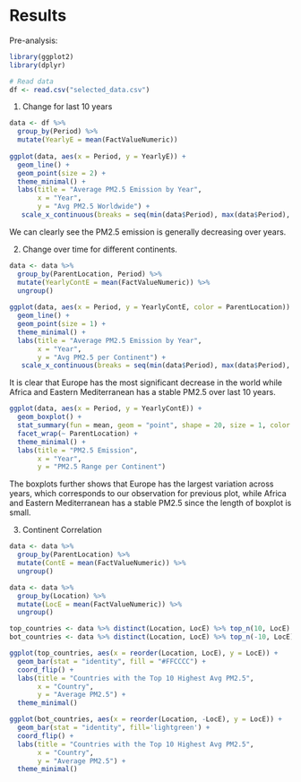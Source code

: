 # Results

Pre-analysis:
```r
library(ggplot2)
library(dplyr)

# Read data
df <- read.csv("selected_data.csv")
```

1. Change for last 10 years
```r
data <- df %>%
  group_by(Period) %>%
  mutate(YearlyE = mean(FactValueNumeric))
            
ggplot(data, aes(x = Period, y = YearlyE)) +
  geom_line() +
  geom_point(size = 2) +
  theme_minimal() +
  labs(title = "Average PM2.5 Emission by Year",
       x = "Year",
       y = "Avg PM2.5 Worldwide") +
   scale_x_continuous(breaks = seq(min(data$Period), max(data$Period), by = 1))
```

We can clearly see the PM2.5 emission is generally decreasing over years.

2. Change over time for different continents.

```r
data <- data %>%
  group_by(ParentLocation, Period) %>%
  mutate(YearlyContE = mean(FactValueNumeric)) %>%
  ungroup()
            
ggplot(data, aes(x = Period, y = YearlyContE, color = ParentLocation)) +
  geom_line() +
  geom_point(size = 1) +
  theme_minimal() +
  labs(title = "Average PM2.5 Emission by Year",
       x = "Year",
       y = "Avg PM2.5 per Continent") +
   scale_x_continuous(breaks = seq(min(data$Period), max(data$Period), by = 1))
```

It is clear that Europe has the most significant decrease in the world while Africa and Eastern Mediterranean has a stable PM2.5 over last 10 years.


```r
ggplot(data, aes(x = Period, y = YearlyContE)) +
  geom_boxplot() + 
  stat_summary(fun = mean, geom = "point", shape = 20, size = 1, color = "blue") +
  facet_wrap(~ ParentLocation) + 
  theme_minimal() +
  labs(title = "PM2.5 Emission",
       x = "Year",
       y = "PM2.5 Range per Continent")
```
The boxplots further shows that Europe has the largest variation across years, which corresponds to our observation for previous plot, while Africa and Eastern Mediterranean has a stable PM2.5 since the length of boxplot is small.

3. Continent Correlation

```r
data <- data %>%
  group_by(ParentLocation) %>%
  mutate(ContE = mean(FactValueNumeric)) %>%
  ungroup()

data <- data %>%
  group_by(Location) %>%
  mutate(LocE = mean(FactValueNumeric)) %>%
  ungroup()

top_countries <- data %>% distinct(Location, LocE) %>% top_n(10, LocE)
bot_countries <- data %>% distinct(Location, LocE) %>% top_n(-10, LocE)

ggplot(top_countries, aes(x = reorder(Location, LocE), y = LocE)) +
  geom_bar(stat = "identity", fill = "#FFCCCC") +
  coord_flip() +
  labs(title = "Countries with the Top 10 Highest Avg PM2.5",
       x = "Country",
       y = "Average PM2.5") +
  theme_minimal()
```
```r
ggplot(bot_countries, aes(x = reorder(Location, -LocE), y = LocE)) +
  geom_bar(stat = "identity", fill='lightgreen') +
  coord_flip() +
  labs(title = "Countries with the Top 10 Highest Avg PM2.5",
       x = "Country",
       y = "Average PM2.5") +
  theme_minimal()
```

